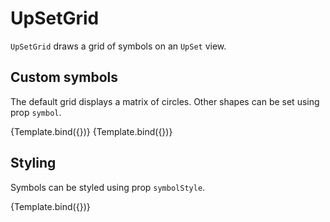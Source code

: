 
# UpSetGrid

<Meta title="Addons/Matrix/UpSets/UpSetGrid" />


`UpSetGrid` draws a grid of symbols on an `UpSet` view.

<ArgsTable of={UpSetGrid} />

## Custom symbols

The default grid displays a matrix of circles. Other shapes can be set using prop `symbol`.

<Canvas>
    <Story name="default" args={{}} component={UpSetGrid} decorators={[ChartUpSetDecorator]}>
        {Template.bind({})}
    </Story>
    <Story
        name="custom symbol"
        args={{
            symbol: Square,
            symbolStyle: { strokeWidth: 5 },
        }}
        component={UpSetGrid}
        decorators={[ChartUpSetDecorator]}
    >
        {Template.bind({})}
    </Story>
</Canvas>

## Styling

Symbols can be styled using prop `symbolStyle`.

<Canvas>
    <Story
        name="custom styles"
        args={{
            symbolStyle: { fill: '#ddd', stroke: '#aaa', strokeWidth: 1 },
        }}
        component={UpSetGrid}
        decorators={[ChartUpSetDecorator]}
    >
        {Template.bind({})}
    </Story>
</Canvas>
